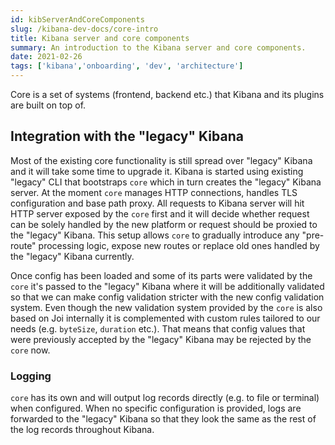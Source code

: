 ```yaml
---
id: kibServerAndCoreComponents
slug: /kibana-dev-docs/core-intro
title: Kibana server and core components
summary: An introduction to the Kibana server and core components.
date: 2021-02-26
tags: ['kibana','onboarding', 'dev', 'architecture']
---
```


Core is a set of systems (frontend, backend etc.) that Kibana and its plugins are built on top of.

## Integration with the "legacy" Kibana

Most of the existing core functionality is still spread over "legacy" Kibana and it will take some time to upgrade it.
Kibana is started using existing "legacy" CLI that bootstraps `core` which in turn creates the "legacy" Kibana server.
At the moment `core` manages HTTP connections, handles TLS configuration and base path proxy. All requests to Kibana server
will hit HTTP server exposed by the `core` first and it will decide whether request can be solely handled by the new
platform or request should be proxied to the "legacy" Kibana. This setup allows `core` to gradually introduce any "pre-route"
processing logic, expose new routes or replace old ones handled by the "legacy" Kibana currently.

Once config has been loaded and some of its parts were validated by the `core` it's passed to the "legacy" Kibana where
it will be additionally validated so that we can make config validation stricter with the new config validation system.
Even though the new validation system provided by the `core` is also based on Joi internally it is complemented with custom
rules tailored to our needs (e.g. `byteSize`, `duration` etc.). That means that config values that were previously accepted
by the "legacy" Kibana may be rejected by the `core` now.

### Logging
`core` has its own <DocLink id="kibCoreLogging" text="logging system"/> and will output log records directly (e.g. to file or terminal) when configured. When no specific configuration is provided, logs are forwarded to the "legacy" Kibana so that they look the same as the rest of the
log records throughout Kibana.

